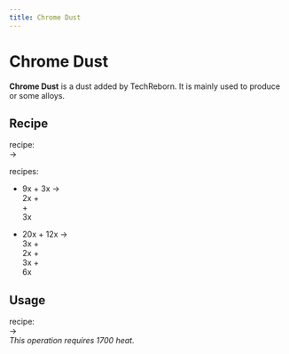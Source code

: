 ```yaml
---
title: Chrome Dust
---
```


<ItemImage file="chrome_dust" alt="Chrome Dust" size="200" />

# Chrome Dust

**Chrome Dust** is a dust added by TechReborn. It is mainly used to produce <McItem slug="techreborn:chrome_ingot" inline={true}/> or some alloys.

## Recipe

<CraftingTable recipe="input techreborn:small_pile_of_chrome_dust techreborn:small_pile_of_chrome_dust air input techreborn:small_pile_of_chrome_dust techreborn:small_pile_of_chrome_dust air input air air air output techreborn:chrome_dust"/>

<McItem slug="techreborn:grinder" inline={true}/> recipe:  
<McItem slug="techreborn:chrome_ingot" inline={true}/> → <McItem slug="techreborn:chrome_dust" inline={true}/>

<McItem slug="techreborn:industrial_electrolyzer" inline={true}/> recipes:  
- 9x <McItem slug="techreborn:ruby_dust" inline={true}/> + 3x <McItem slug="techreborn:empty_cell" inline={true}/> →  
  2x <McItem slug="techreborn:aluminium_dust" inline={true}/> +  
  <McItem slug="techreborn:chrome_dust" inline={true}/> +  
  3x <McItem slug="techreborn:compressed_air_cell" inline={true}/>

- 20x <McItem slug="techreborn:uvarovite_dust" inline={true}/> + 12x <McItem slug="techreborn:empty_cell" inline={true}/> →  
  3x <McItem slug="techreborn:calcium_cell" inline={true}/> +  
  2x <McItem slug="techreborn:chrome_dust" inline={true}/> +  
  3x <McItem slug="techreborn:silicon_cell" inline={true}/> +  
  6x <McItem slug="techreborn:compressed_air_cell" inline={true}/>

## Usage

<CraftingTable recipe="input air air air input air techreborn:chrome_dust air input air air air output techreborn:small_pile_of_chrome_dust,4"/>

<McItem slug="techreborn:blast_furnace" inline={true}/> recipe:  
<McItem slug="techreborn:chrome_dust" inline={true}/> → <McItem slug="techreborn:chrome_ingot" inline={true}/>  
_This operation requires 1700 heat._
